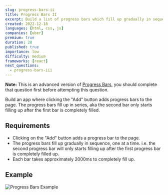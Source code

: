 ```yaml
---
slug: progress-bars-ii
title: Progress Bars II
excerpt: Build a list of progress bars which fill up gradually in sequence, one at a time
created: 2022-12-18
languages: [html, css, js]
companies: [uber]
premium: true
duration: 20
published: true
importance: low
difficulty: medium
frameworks: [react]
next_questions:
  - progress-bars-iii
---
```


**Note:** This is an advanced version of [Progress Bars](/questions/user-interface/progress-bars), you should complete that question first before attempting this question.

Build an app where clicking the "Add" button adds progress bars to the page. The progress bars fill up in series, aka the second bar only starts filling up after the first bar is completely filled.

## Requirements

- Clicking on the "Add" button adds a progress bar to the page.
- The progress bars fill up gradually in sequence, one at a time. i.e. the second progress bar will only starts filling up after the first progress bar is completely filled up.
- Each bar takes approximately 2000ms to completely fill up.

## Example

![Progress Bars Example](/img/questions/progress-bars-ii/progress-bars-example.png)
